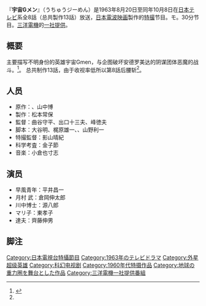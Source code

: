 {{Multiple issues|
{{roughtranslation|time=2015-02-07T16:57:41+00:00}}
{{orphan|time=2015-02-07T13:38:53+00:00}}
}}
『'''宇宙Gメン'''』（うちゅうジーめん）是1963年8月20日至同年10月8日在[[日本テレビ放送網|日本テレビ]]系全8話（总共製作13話）放送，[[日本電波映画|日本電波映画]]製作的[[特撮|特撮]]节目。モ。30分节目。[[三洋電機|三洋電機]]的[[一社提供|一社提供]]。

== 概要 ==
主要描写不明身份的英雄宇宙Gmen，与企图破坏安德罗美达的阴谋团体恶魔的战斗。<ref name = "全怪獣">{{Cite book |date = 1990-03-24 |title = [[全怪獣怪人|全怪獣怪人]] |publisher = [[勁文社|勁文社]] |volume = 上巻 |pages=59|id=C0676 |isbn = 4-7669-0962-3 }}</ref>。
总共制作13話，由于收视率低所以第8話后腰斩<ref name = "全怪獣" />。
==人员==
* 原作：{{tsl|ja|双葉十三郎|}}、山中博
* 製作：松本常保
* 監督：曲谷守平、出口十三夫、峰徳夫
* 脚本：大谷明、梶原雄一、{{tsl|ja|高久進|}}、山野利一
* 特撮監督：影山晴紀
* 科学考査：金子節
* 音楽：小倉也寸志

==演员 ==
* 早風青年{{refnest|『[[全怪獣怪人|全怪獣怪人]] 上巻』では、名称を「'''風早'''」と記載している<ref name = "全怪獣" />。}}：平井昌一 
* 月村 武：倉岡伸太郎
* 川中博士：源八郎
* マリ子：東孝子
* 達夫：齊藤伸男
== 脚注 ==
{{Reflist}}

{{DEFAULTSORT:うちゆうしいめん}}
[[Category:日本電視台特攝節目|Category:日本電視台特攝節目]]
[[Category:1963年のテレビドラマ|Category:1963年のテレビドラマ]]
[[Category:外星超级英雄|Category:外星超级英雄]]
[[Category:科幻电视剧|Category:科幻电视剧]]
[[Category:1960年代特摄作品|Category:1960年代特摄作品]]
[[Category:地球の重力圏を舞台とした作品|Category:地球の重力圏を舞台とした作品]]
[[Category:三洋電機一社提供番組|Category:三洋電機一社提供番組]]


{{tv-stub}}